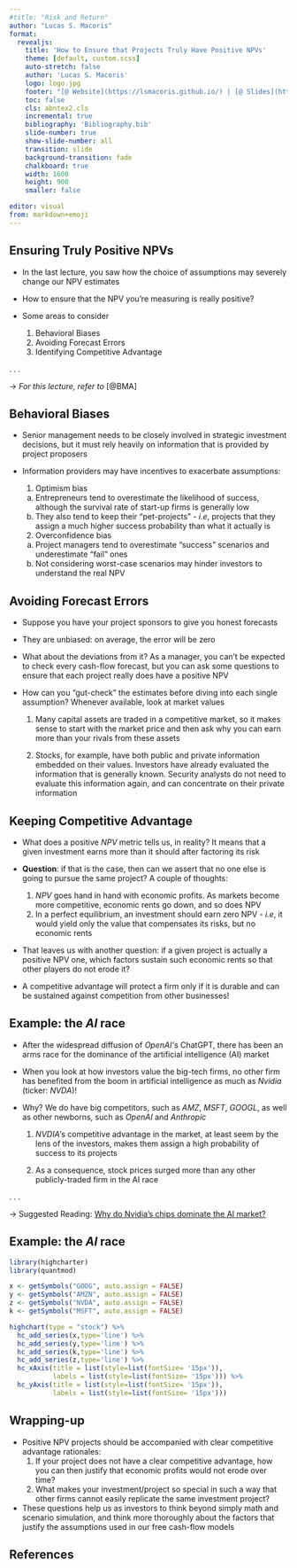 ```yaml
---
#title: "Risk and Return"
author: "Lucas S. Macoris"
format:
  revealjs:
    title: 'How to Ensure that Projects Truly Have Positive NPVs'
    theme: [default, custom.scss]
    auto-stretch: false
    author: 'Lucas S. Macoris'
    logo: logo.jpg
    footer: "[@ Website](https://lsmacoris.github.io/) | [@ Slides](https://lsmacoris.github.io/handouts.html) | [@ Office-hour appointments](https://calendly.com/lucas-macoris-fgv/appointment-lsm)"
    toc: false
    cls: abntex2.cls
    incremental: true
    bibliography: 'Bibliography.bib'
    slide-number: true
    show-slide-number: all
    transition: slide
    background-transition: fade
    chalkboard: true
    width: 1600
    height: 900
    smaller: false

editor: visual
from: markdown+emoji
---
```


## Ensuring Truly Positive NPVs

-   In the last lecture, you saw how the choice of assumptions may severely change our NPV estimates

-   How to ensure that the NPV you're measuring is really [positive]{.green}?

-   Some areas to consider

    1.  Behavioral Biases
    2.  Avoiding Forecast Errors
    3.  Identifying Competitive Advantage

. . .

$\rightarrow$ *For this lecture, refer to* [@BMA]

## Behavioral Biases

-   Senior management needs to be closely involved in strategic investment decisions, but it must rely heavily on information that is provided by project proposers

-   Information providers may have incentives to exacerbate assumptions:

    1.  Optimism bias

    <!-- -->

    a.  Entrepreneurs tend to overestimate the likelihood of success, although the survival rate of start-up firms is generally low
    b.  They also tend to keep their "pet-projects" - *i.e*, projects that they assign a much higher success probability than what it actually is

    <!-- -->

    2.  Overconfidence bias

    <!-- -->

    a.  Project managers tend to overestimate ["success"]{.green} scenarios and underestimate ["fail"]{.red} ones
    b.  Not considering worst-case scenarios may hinder investors to understand the real NPV

## Avoiding Forecast Errors

-   Suppose you have your project sponsors to give you [honest]{.blue} forecasts

-   They are unbiased: on average, the error will be zero

-   What about the deviations from it? As a manager, you can't be expected to check every cash-flow forecast, but you can ask some questions to ensure that each project really does have a positive NPV

-   How can you "gut-check" the estimates before diving into each single assumption? Whenever available, look at market values

    1.  Many capital assets are traded in a competitive market, so it makes sense to start with the market price and then ask why you can earn more than your rivals from these assets

    2.  Stocks, for example, have both public and private information embedded on their values. Investors have already evaluated the information that is generally known. Security analysts do not need to evaluate this information again, and can concentrate on their private information

## Keeping Competitive Advantage

-   What does a positive *NPV* metric tells us, in reality? It means that a given investment earns [more]{.green} than it should after factoring its risk

-   **Question**: if that is the case, then can we assert that no one else is going to pursue the same project? A couple of thoughts:

    1.  *NPV* goes hand in hand with economic profits. As markets become more competitive, economic rents go down, and so does NPV
    2.  In a perfect equilibrium, an investment should earn zero NPV - *i.e*, it would yield only the value that compensates its risks, but no economic rents

-   That leaves us with another question: if a given project is actually a [positive]{.green} NPV one, which factors [sustain]{.blue} such economic rents so that other players do not erode it?

-   A [competitive advantage]{.blue} will protect a firm only if it is durable and can be sustained against competition from other businesses!

## Example: the *AI* race

-   After the widespread diffusion of *OpenAI'*s ChatGPT, there has been an arms race for the dominance of the artificial intelligence (AI) market

-   When you look at how investors value the big-tech firms, no other firm has benefited from the boom in artificial intelligence as much as *Nvidia* (ticker: *NVDA*)!

-   Why? We do have big competitors, such as *AMZ*, *MSFT*, *GOOGL*, as well as other newborns, such as *OpenAI* and *Anthropic*

    1.  *NVDIA*'s competitive advantage in the market, at least seem by the lens of the investors, makes them assign a high probability of success to its projects

    2.  As a consequence, stock prices surged more than any other publicly-traded firm in the AI race

. . .

$\rightarrow$ Suggested Reading: [Why do Nvidia's chips dominate the AI market?](https://www.economist.com/the-economist-explains/2024/02/27/why-do-nvidias-chips-dominate-the-ai-market?utm_medium=cpc.adword.pd&utm_source=google&ppccampaignID=19495686130&ppcadID=&utm_campaign=a.22brand_pmax&utm_content=conversion.direct-response.anonymous&gad_source=1&gclid=CjwKCAjwxLKxBhA7EiwAXO0R0FyLvGBMotJqvjewnQYweJ-kvWu-OClwb9bbO3S97TzfuuzngVBFVxoCKNgQAvD_BwE&gclsrc=aw.ds)

## Example: the *AI* race

```r
library(highcharter)
library(quantmod)

x <- getSymbols("GOOG", auto.assign = FALSE)
y <- getSymbols("AMZN", auto.assign = FALSE)
z <- getSymbols("NVDA", auto.assign = FALSE)
k <- getSymbols("MSFT", auto.assign = FALSE)

highchart(type = "stock") %>% 
  hc_add_series(x,type='line') %>% 
  hc_add_series(y,type='line') %>%
  hc_add_series(k,type='line') %>%
  hc_add_series(z,type='line') %>%
  hc_xAxis(title = list(style=list(fontSize= '15px')),
           labels = list(style=list(fontSize= '15px'))) %>%
  hc_yAxis(title = list(style=list(fontSize= '15px')),
           labels = list(style=list(fontSize= '15px')))

```

## Wrapping-up

-   Positive NPV projects should be accompanied with clear competitive advantage rationales:
    1.  If your project does not have a clear competitive advantage, how you can then justify that economic profits would not erode over time?
    2.  What makes your investment/project so special in such a way that other firms cannot easily replicate the same investment project?
-   These questions help us as investors to think beyond simply math and scenario simulation, and think more thoroughly about the factors that justify the assumptions used in our free cash-flow models

## References
